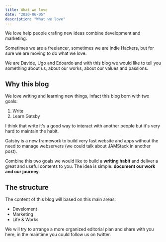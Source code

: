 ```yaml
---
title: What we love
date: "2020-06-05"
description: "What we love"
---
```


We love help people crafing new ideas combine development and marketing.

Sometimes we are a freelancer, sometimes we are Indie Hackers, but for sure we are moving to do what we love.

We are Davide, Ugo and Edoardo and with this blog we would like to tell you something about us, about our works, about our values and passions.

## Why this blog
We love writing and learning new things, infact this blog born with two goals: 
1. Write 
2. Learn Gatsby 

I think that write it's a good way to interact with another people but it's very hard to maintain the habit.

Gatsby is a new framework to build very fast website and apps without the need to manage webservers (we could talk about JAMStack in another post).

Combine this two goals we would like to build a **writing habit** and deliver a great and useful contents to you. 
The idea is simple: __document our work and our journey__. 

## The structure
The content of this blog will based on this main areas:
* Develoment
* Marketing
* Life & Works

We will try to arrange a more organized editorial plan and share with you here, in the maintime you could follow us on twitter. 



